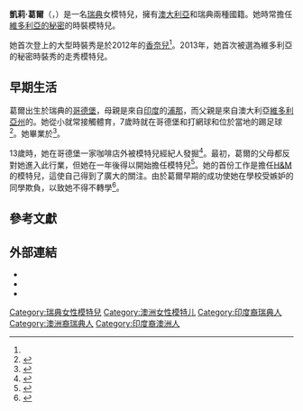 {{noteTA
|G1=Show
|G2=Movie
}}
{{Infobox Model
| name            = 凱莉·葛爾
| gender          = female
| image           = Kelly Gale 2014.jpg
| caption         = 2014年12月，葛爾於[[倫敦|倫敦]]的[[維多利亞的秘密|維多利亞的秘密]]時裝秀
| nationality     = 澳大利亞<br>瑞典
| birth_name      = 
| birth date      = {{birth date and age|1995|5|14}}
| location        = 瑞典[[哥德堡|哥德堡]]
| death_date      = 
| death_place     = 
| spouse          = 
| height          = {{height|ft=5|in=10|wiki=yes}}
| weight          = 
| measurements    = 32-24-34
| eye_color       = 深棕色
| hair_color      = 深棕色
| ethnicity       = [[印度|印度]]和[[歐洲|歐洲]]
| alias           = 
| number_of_films = 
| homepage        = 
}}
'''凱莉·葛爾'''（{{lang-en|Kelly Gale}}，{{bd|1995年|5月14日}}）是一名[[瑞典|瑞典]]女模特兒，擁有[[澳大利亞|澳大利亞]]和瑞典兩種國籍。她時常擔任[[維多利亞的秘密|維多利亞的秘密]]的時裝模特兒。

她首次登上的大型時裝秀是於2012年的[[香奈兒|香奈兒]]<ref name="wwd" />。2013年，她首次被選為維多利亞的秘密時裝秀的走秀模特兒。

==早期生活==
葛爾出生於瑞典的[[哥德堡|哥德堡]]，母親是來自[[印度|印度]]的[[浦那|浦那]]，而父親是來自澳大利亞[[維多利亞州|維多利亞州]]的{{link-en|塔圖拉|Tatura}}。她從小就常接觸體育，7歲時就在哥德堡和打網球和位於當地的{{link-en|Näsets SK}}踢足球<ref name="wwd">{{cite web|url=http://www.wwd.com/eye/fashion/model-call-kelly-gale-6185530|title=Model Call: Kelly Gale|author=Taylor Harris|date=2012-08-22|website=wwd.com|publisher=''[[Women's_Wear_Daily|Women's Wear Daily]]''|accessdate=2014-07-25|archive-date=2014-08-12|archive-url=https://web.archive.org/web/20140812073357/http://www.wwd.com/eye/fashion/model-call-kelly-gale-6185530|dead-url=no}}</ref>。她畢業於{{link-en|Göteborgs Högre Samskola}}<ref>{{cite web|url=http://www.teenvogue.com/careers/fashion-careers/2013-06/kelly-gale-model|title=Model Kelly Gale on Her Bookworm Tendencies and Wearing Kenzo as a Kid|author=Julia Rubin|date=2013-06-12|website=teenvogue.com|publisher=''[[Teen_Vogue|Teen Vogue]]''|accessdate=2014-07-25|archive-date=2014-07-28|archive-url=https://web.archive.org/web/20140728220853/http://www.teenvogue.com/careers/fashion-careers/2013-06/kelly-gale-model|dead-url=no}}</ref>。

13歲時，她在哥德堡一家咖啡店外被模特兒經紀人發掘<ref>{{cite web|url=http://www.vogue.com.au/people/interviews/model+kelly+gale+on+boxing+with+adriana+lima+and+being+cast+by+karl+lagerfeld,31827|title=Model Kelly Gale on boxing with Adriana Lima and being cast by Karl Lagerfeld|author=Julia Frank|date=2014-07-18|website=vogue.com.au|publisher=''{{link-fr|Vogue Australia}}''|accessdate=2014-07-24|deadurl=yes|archiveurl=https://web.archive.org/web/20140722040253/http://www.vogue.com.au/people/interviews/model+kelly+gale+on+boxing+with+adriana+lima+and+being+cast+by+karl+lagerfeld,31827|archivedate=2014-07-22}}</ref>。最初，葛爾的父母都反對她進入此行業，但她在一年後得以開始擔任模特兒<ref>{{cite web|url=http://www.expressen.se/mode/kelly-gale--victorias-secrets-svensk-doldis/|title=Kelly Gale – Victoria's Secrets svensk-doldis|author=Kevin Carlsson|date=2014-12-04|website=expressen.se|publisher=''[[Expressen|Expressen]]''|accessdate=2015-01-12|archive-date=2014-12-27|archive-url=https://web.archive.org/web/20141227200254/http://www.expressen.se/mode/kelly-gale--victorias-secrets-svensk-doldis/|dead-url=no}}</ref>。她的首份工作是擔任[[H&M|H&M]]的模特兒，這使自己得到了廣大的關注。由於葛爾早期的成功使她在學校受嫉妒的同學欺負，以致她不得不轉學<ref>{{cite web|url=http://www.vogue.com/4938111/kelly-gale-victorias-secret-being-bullied-to-modeling/|title=How Kelly Gale Went from Being Bullied to Modeling for Victoria’s Secret|author=Liana Satenstein|date=2014-11-24|website=vogue.com|publisher=''[[Vogue_(magazine)|Vogue]]''|accessdate=2015-01-12|archive-date=2015-01-31|archive-url=https://web.archive.org/web/20150131195706/http://www.vogue.com/4938111/kelly-gale-victorias-secret-being-bullied-to-modeling/|dead-url=no}}</ref>。

==參考文獻==
{{Reflist|30em}}

==外部連結==
{{commons category|Kelly Gale}}
*{{Fashionmodel}}
*{{IMDb name|id=6145629}}
*{{cite web|url=http://www.dailytelegraph.com.au/news/nsw/is-kelly-gale-the-hottest-body-in-the-business/story-fni0cx12-1226976842649?nk=e44b6afd443007cf714a9673e4815b13|title=Is Kelly Gale the hottest body in the business?|date=2014年7月4日|website=dailytelegraph.com|publisher=''[[Daily_Telegraph|Daily Telegraph]]''|accessdate=2015年1月12日}}

{{DEFAULTSORT:Gale, Kelly}}
[[Category:瑞典女性模特兒|Category:瑞典女性模特兒]]
[[Category:澳洲女性模特儿|Category:澳洲女性模特儿]]
[[Category:印度裔瑞典人|Category:印度裔瑞典人]]
[[Category:澳洲裔瑞典人|Category:澳洲裔瑞典人]]
[[Category:印度裔澳洲人|Category:印度裔澳洲人]]